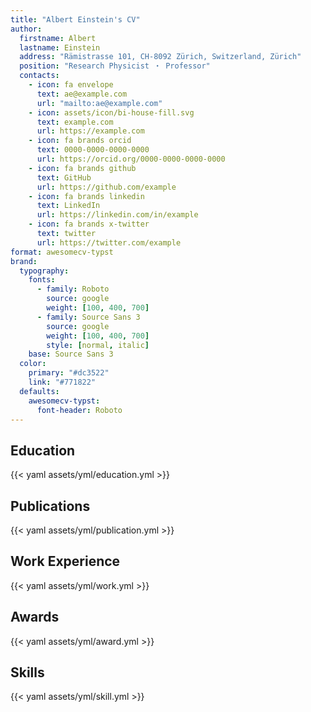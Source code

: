 ```yaml
---
title: "Albert Einstein's CV"
author:
  firstname: Albert
  lastname: Einstein
  address: "Rämistrasse 101, CH-8092 Zürich, Switzerland, Zürich"
  position: "Research Physicist ・ Professor"
  contacts:
    - icon: fa envelope
      text: ae@example.com
      url: "mailto:ae@example.com"
    - icon: assets/icon/bi-house-fill.svg
      text: example.com
      url: https://example.com
    - icon: fa brands orcid
      text: 0000-0000-0000-0000
      url: https://orcid.org/0000-0000-0000-0000
    - icon: fa brands github
      text: GitHub
      url: https://github.com/example
    - icon: fa brands linkedin
      text: LinkedIn
      url: https://linkedin.com/in/example
    - icon: fa brands x-twitter
      text: twitter
      url: https://twitter.com/example
format: awesomecv-typst
brand:
  typography: 
    fonts:
      - family: Roboto
        source: google
        weight: [100, 400, 700]
      - family: Source Sans 3
        source: google
        weight: [100, 400, 700]
        style: [normal, italic]
    base: Source Sans 3
  color:
    primary: "#dc3522"
    link: "#771822"
  defaults: 
    awesomecv-typst:
      font-header: Roboto
---
```



## Education

{{< yaml assets/yml/education.yml >}}

## Publications

{{< yaml assets/yml/publication.yml >}}


## Work Experience

{{< yaml assets/yml/work.yml >}}

## Awards

{{< yaml assets/yml/award.yml >}}

## Skills

{{< yaml assets/yml/skill.yml >}}
